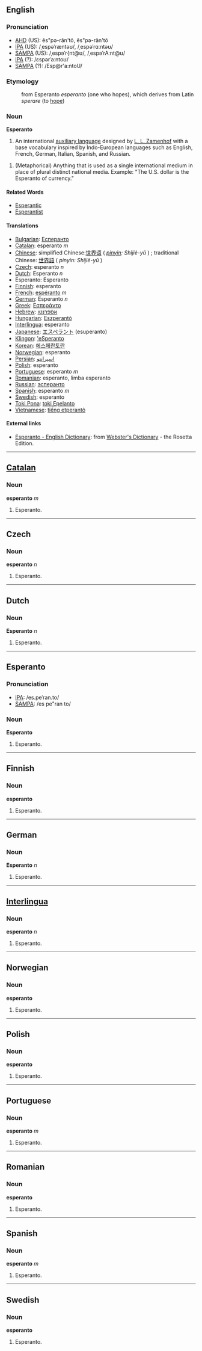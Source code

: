 ==English==

===Pronunciation===
*[[w:AHD|AHD]] (US): ĕs"pə-răn'tō, ĕs"pə-rän'tō
*[[w:International Phonetic Alphabet|IPA]] (US): /ˌespəˈræntəʊ/, /ˌespəˈrɑːntəʊ/
*[[w:SAMPA|SAMPA]] (US): /ˌespəˈr{nt@ʊ/, /ˌespəˈrAːnt@ʊ/
*[[w:International Phonetic Alphabet|IPA]] (?): /ɛspərˈaːntoʊ/
*[[w:SAMPA|SAMPA]] (?): /Esp@r'a:ntoU/

===Etymology===
:from Esperanto ''esperanto'' (one who hopes), which derives from Latin ''sperare'' (to [[hope]])

===Noun===
'''Esperanto'''

#An international [[auxiliary language]] designed by [[w:L. L. Zamenhof|L. L. Zamenhof]] with a base vocabulary inspired by Indo-European languages such as English, French, German, Italian, Spanish, and Russian.

#(Metaphorical) Anything that is used as a single international medium in place of plural distinct national media.  Example: "The U.S. dollar is the Esperanto of currency."

====Related Words====
*[[Esperantic]]
*[[Esperantist]]

====Translations====
*[[Bulgarian]]: [[Есперанто]]
*[[Catalan]]: esperanto ''m''
*[[Chinese]]: simplified Chinese:[[世界语]] ( ''[[pinyin]]: Shìjiè-yǔ'' ) ; traditional Chinese: [[世界語]] ( ''pinyin: Shìjiè-yǔ'' ) 
*[[Czech]]: esperanto ''n''
*[[Dutch]]: Esperanto ''n''
*Esperanto: Esperanto
*[[Finnish]]: esperanto
*[[French]]: [[espéranto]] ''m''
*[[German]]: Esperanto ''n''
*[[Greek]]: [[Εσπεράντο]]
*[[Hebrew]]: [[אספרנטו]]
*[[Hungarian]]: [[Eszperantó]]
*[[Interlingua]]: esperanto
*[[Japanese]]: [[エスペラント]] (esuperanto)
*[[Klingon]]: [['eSperanto]]
*[[Korean]]: [[에스페란토란]]
*[[Norwegian]]: esperanto
*[[Persian]]: [[اسپرانتو]]
*[[Polish]]: esperanto
*[[Portuguese]]: esperanto ''m''
*[[Romanian]]: esperanto, limba esperanto 
*[[Russian]]: [[эсперанто]]
*[[Spanish]]: esperanto ''m''
*[[Swedish]]: esperanto
*[[Toki Pona]]: [[toki Epelanto]]
*[[Vietnamese]]: [[tiếng etperantô]]

==== External links====
*[http://www.websters-online-dictionary.org/definition/Esperanto-english/ Esperanto - English Dictionary]: from [http://www.websters-online-dictionary.org/ Webster's Dictionary] - the Rosetta Edition.

----

==[[Catalan]]==
===Noun===
'''esperanto''' ''m''
# Esperanto.

----

==Czech==
===Noun===
'''esperanto''' ''n''
# Esperanto.

----

==Dutch==
===Noun===
'''Esperanto''' ''n''
# Esperanto.

----

==Esperanto==
===Pronunciation===
*[[w:International Phonetic Alphabet|IPA]]: /es.pe&#712;ran.to/
*[[w:SAMPA|SAMPA]]: /es pe"ran to/

===Noun===
'''Esperanto'''
# Esperanto.

----

==Finnish==
===Noun===
'''esperanto'''
# Esperanto.

----

==German==
===Noun===
'''Esperanto''' ''n''
# Esperanto.

----

==[[Interlingua]]==
===Noun===
'''esperanto''' ''n''
# Esperanto.

----

==Norwegian==
===Noun===
'''esperanto'''
# Esperanto.

----

==Polish==
===Noun===
'''esperanto'''
# Esperanto.

----

==Portuguese==
===Noun===
'''esperanto''' ''m''
# Esperanto.

----

==Romanian==
===Noun===
'''esperanto'''
# Esperanto.

----

==Spanish==
===Noun===
'''esperanto''' ''m''
# Esperanto.

----

==Swedish==
===Noun===
'''esperanto'''
# Esperanto.
